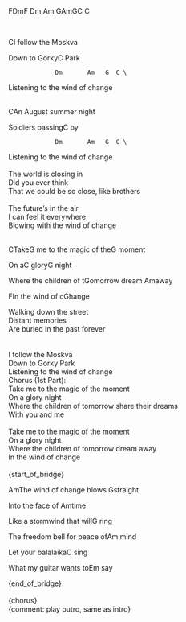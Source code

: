 ## 
<p class='song show-chords'><span class='chord'>F</span><span class='chord'>Dm</span><span class='chord'>F</span> <span class='chord'>Dm</span>  <span class='chord'>Am</span> <span class='chord'>G</span><span class='chord'>Am</span><span class='chord'>G</span><span class='chord'>C</span>  C</p>
\
<p class='song show-chords'><span class='chord'>C</span>I follow the Moskva</p>
<p class='song show-chords'>Down to Gorky<span class='chord'>C</span> Park</p>
                 Dm       Am   G  C \
Listening to the wind of change\
\
<p class='song show-chords'><span class='chord'>C</span>An August summer night</p>
<p class='song show-chords'>Soldiers passing<span class='chord'>C</span> by</p>
                 Dm       Am   G  C \
Listening to the wind of change\
\
The world is closing in\
Did you ever think\
That we could be so close, like brothers\
\
The future's in the air\
I can feel it everywhere\
Blowing with the wind of change \
\
<p class='song show-chords'><span class='chord'>C</span>Take<span class='chord'>G</span> me to the magic of the<span class='chord'>G</span> moment</p>
<p class='song show-chords'>On a<span class='chord'>C</span> glory<span class='chord'>G</span> night</p>
<p class='song show-chords'>Where the children of t<span class='chord'>G</span>omorrow dream <span class='chord'>Am</span>away</p>
<p class='song show-chords'><span class='chord'>F</span>In the wind of c<span class='chord'>G</span>hange</p>
Walking down the street\
Distant memories\
Are buried in the past forever\
\
\
I follow the Moskva\
Down to Gorky Park\
Listening to the wind of change\
Chorus (1st Part):\
Take me to the magic of the moment\
On a glory night\
Where the children of tomorrow share their dreams\
With you and me\
\
Take me to the magic of the moment\
On a glory night\
Where the children of tomorrow dream away\
In the wind of change\
\
{start_of_bridge}\
<p class='song show-chords'><span class='chord'>Am</span>The wind of change blows <span class='chord'>G</span>straight</p>
<p class='song show-chords'>Into the face of <span class='chord'>Am</span>time</p>
<p class='song show-chords'>Like a stormwind that will<span class='chord'>G</span> ring</p>
<p class='song show-chords'>The freedom bell for peace of<span class='chord'>Am</span> mind</p>
<p class='song show-chords'>Let your balalaika<span class='chord'>C</span> sing</p>
<p class='song show-chords'>What my guitar wants to<span class='chord'>Em</span> say</p>
{end_of_bridge}\
\
{chorus}\
{comment: play outro, same as intro}\
\
